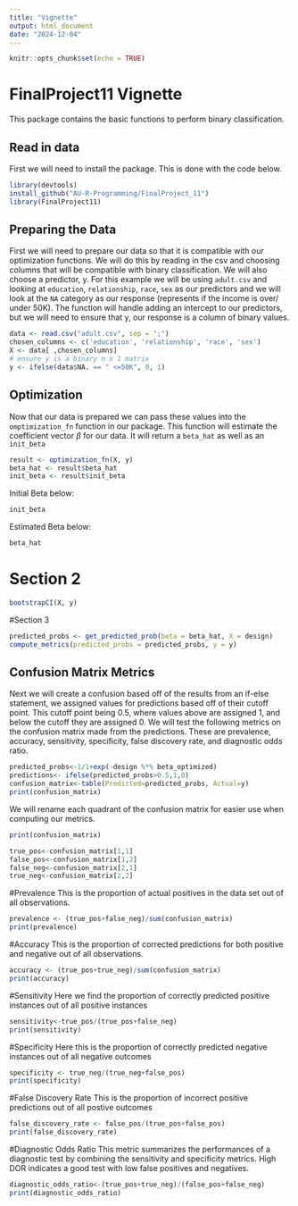 ```yaml
---
title: "Vignette"
output: html_document
date: "2024-12-04"
---
```


```r
knitr::opts_chunk$set(echo = TRUE)
```
# FinalProject11 Vignette
This package contains the basic functions to perform binary classification. 


## Read in data
First we will need to install the package. This is done with the code below.
```r

library(devtools)
install_github("AU-R-Programming/FinalProject_11")
library(FinalProject11)

```
## Preparing the Data
First we will need to prepare our data so that it is compatible with our optimization functions. We will do this by reading in the csv and choosing columns that will be compatible with binary classification. We will also choose a predictor, y. For this example we will be using `adult.csv` and looking at `education`, `relationship`, `race`, `sex` as our predictors and we will look at the `NA` category as our response (represents if the income is over/ under 50K). The function will handle adding an intercept to our predictors, but we will need to ensure that y, our response is a column of binary values.
```r
data <- read.csv("adult.csv", sep = ";")
chosen_columns <- c('education', 'relationship', 'race', 'sex')
X <- data[ ,chosen_columns]
# ensure y is a binary n x 1 matrix
y <- ifelse(data$NA. == " <=50K", 0, 1)
```

## Optimization
Now that our data is prepared we can pass these values into the `omptimization_fn` function in our package. This function will estimate the coefficient vector $\beta$ for our data. It will return a `beta_hat` as well as an `init_beta`
```r
result <- optimization_fn(X, y)
beta_hat <- result$beta_hat
init_beta <- result$init_beta
```
Initial Beta below:
```r
init_beta
```
Estimated Beta below:
```r
beta_hat
```
# Section 2
```r
bootstrapCI(X, y)
```


#Section 3

```r
predicted_probs <- get_predicted_prob(beta = beta_hat, X = design)
compute_metrics(predicted_probs = predicted_probs, y = y)

```



## Confusion Matrix Metrics
Next we will create a confusion based off of the results from an if-else statement, we assigned values for predictions based off of their cutoff point. This cutoff point being 0.5, where values above are assigned 1, and below the cutoff they are assigned 0. We will test the following metrics on the confusion matrix made from the predictions. These are prevalence, accuracy, sensitivity, specificity, false discovery rate, and diagnostic odds ratio.
```r
predicted_probs<-1/1+exp(-design %*% beta_optimized)
predictions<- ifelse(predicted_probs>0.5,1,0)
confusion_matrix<-table(Predicted=predicted_probs, Actual=y)
print(confusion_matrix)
```

We will rename each quadrant of the confusion matrix for easier use when computing our metrics.
```r
print(confusion_matrix)

true_pos<-confusion_matrix[1,1]
false_pos<-confusion_matrix[1,2]
false_neg<-confusion_matrix[2,1]
true_neg<-confusion_matrix[2,2]
```

#Prevalence
This is the proportion of actual positives in the data set out of all observations.
```r
prevalence <- (true_pos+false_neg)/sum(confusion_matrix)
print(prevalence)
```

#Accuracy
This is the proportion of corrected predictions for both positive and negative out of all observations.
```r
accuracy <- (true_pos+true_neg)/sum(confusion_matrix)
print(accuracy)
```

#Sensitivity
Here we find the proportion of correctly predicted positive instances out of all positive instances
```r
sensitivity<-true_pos/(true_pos+false_neg)
print(sensitivity)
```

#Specificity
Here this is the proportion of correctly predicted negative instances out of all negative outcomes
```r
specificity <- true_neg/(true_neg+false_pos)
print(specificity)
```

#False Discovery Rate
This is the proportion of incorrect positive predictions out of all postive outcomes
```r
false_discovery_rate <- false_pos/(true_pos+false_pos)
print(false_discovery_rate)
```

#Diagnostic Odds Ratio
This metric summarizes the performances of a diagnostic test by combining the sensitivity and specificity metrics. High DOR indicates a good test with low false positives and negatives. 
```r
diagnostic_odds_ratio<-(true_pos+true_neg)/(false_pos+false_neg)
print(diagnostic_odds_ratio)
```




